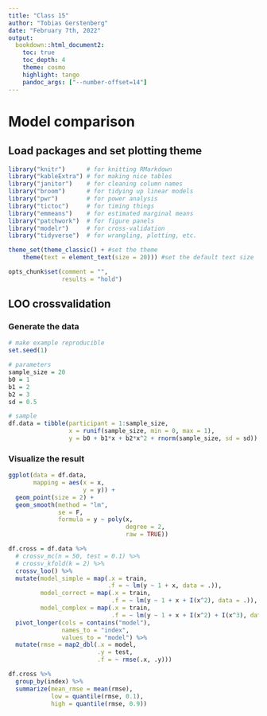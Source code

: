```yaml
---
title: "Class 15"
author: "Tobias Gerstenberg"
date: "February 7th, 2022"
output:
  bookdown::html_document2:
    toc: true
    toc_depth: 4
    theme: cosmo
    highlight: tango
    pandoc_args: ["--number-offset=14"]
---
```


# Model comparison

## Load packages and set plotting theme

```r
library("knitr")      # for knitting RMarkdown
library("kableExtra") # for making nice tables
library("janitor")    # for cleaning column names
library("broom")      # for tidying up linear models
library("pwr")        # for power analysis
library("tictoc")     # for timing things
library("emmeans")    # for estimated marginal means
library("patchwork")  # for figure panels
library("modelr")     # for cross-validation
library("tidyverse")  # for wrangling, plotting, etc.
```

```r
theme_set(theme_classic() + #set the theme 
    theme(text = element_text(size = 20))) #set the default text size

opts_chunk$set(comment = "",
               results = "hold")
```

## LOO crossvalidation

### Generate the data

```r
# make example reproducible 
set.seed(1)

# parameters
sample_size = 20
b0 = 1
b1 = 2
b2 = 3
sd = 0.5

# sample
df.data = tibble(participant = 1:sample_size,
                 x = runif(sample_size, min = 0, max = 1),
                 y = b0 + b1*x + b2*x^2 + rnorm(sample_size, sd = sd)) 
```

### Visualize the result

```r
ggplot(data = df.data,
       mapping = aes(x = x,
                     y = y)) +
  geom_point(size = 2) +
  geom_smooth(method = "lm",
              se = F,
              formula = y ~ poly(x,
                                 degree = 2,
                                 raw = TRUE))
```



```r
df.cross = df.data %>% 
  # crossv_mc(n = 50, test = 0.1) %>%
  # crossv_kfold(k = 2) %>%
  crossv_loo() %>%
  mutate(model_simple = map(.x = train,
                            .f = ~ lm(y ~ 1 + x, data = .)),
         model_correct = map(.x = train,
                             .f = ~ lm(y ~ 1 + x + I(x^2), data = .)),
         model_complex = map(.x = train,
                             .f = ~ lm(y ~ 1 + x + I(x^2) + I(x^3), data = .))) %>% 
  pivot_longer(cols = contains("model"),
               names_to = "index",
               values_to = "model") %>% 
  mutate(rmse = map2_dbl(.x = model,
                         .y = test,
                         .f = ~ rmse(.x, .y)))

df.cross %>% 
  group_by(index) %>% 
  summarize(mean_rmse = mean(rmse),
            low = quantile(rmse, 0.1),
            high = quantile(rmse, 0.9))
```


